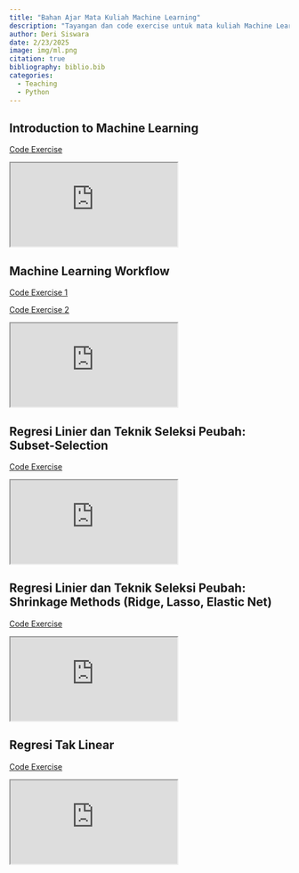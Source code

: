 ```yaml
---
title: "Bahan Ajar Mata Kuliah Machine Learning"
description: "Tayangan dan code exercise untuk mata kuliah Machine Learning"
author: Deri Siswara
date: 2/23/2025 
image: img/ml.png
citation: true
bibliography: biblio.bib
categories:
  - Teaching
  - Python
---
```


## Introduction to Machine Learning

[Code Exercise](https://drive.google.com/file/d/1zqMxohS_dTCCXkFEz2kNbWyksxg6iX5k/view?usp=sharing)

<iframe class="slides" src="https://derisiswara.quarto.pub/ml_w1/#/title-slide"></iframe>

## Machine Learning Workflow

[Code Exercise 1](https://derisiswara.quarto.pub/ml_wf_smpl/)

[Code Exercise 2](https://derisiswara.quarto.pub/code_exercise_ml_wf/)

<iframe class="slides" src="https://derisiswara.quarto.pub/ml_w2/#/title-slide"></iframe>

## Regresi Linier dan Teknik Seleksi Peubah: Subset-Selection

[Code Exercise](https://derisiswara.quarto.pub/regresi-linier-dan-teknik-seleksi-peubah---subset-selection/#mtcars-dataset/)

<iframe class="slides" src="https://derisiswara.quarto.pub/ml_w3/#/title-slide"></iframe>


## Regresi Linier dan Teknik Seleksi Peubah: Shrinkage Methods (Ridge, Lasso, Elastic Net)

[Code Exercise](https://derisiswara.quarto.pub/week4_ml/)

<iframe class="slides" src="https://derisiswara.quarto.pub/ml_w4/#/title-slide"></iframe>

## Regresi Tak Linear

[Code Exercise](https://derisiswara.quarto.pub/week5_ml/)

<iframe class="slides" src="https://derisiswara.quarto.pub/ml_w5/#/title-slide"></iframe>

